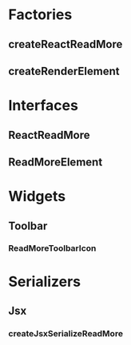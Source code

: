 
<Meta title="Elements/ReadMore/Docs" />

# Factories

## createReactReadMore

<ArgsTable of={createReactReadMore} />

## createRenderElement

<ArgsTable of={createRenderElementDocgen} />

# Interfaces

## ReactReadMore

<ArgsTable of={ReactReadMoreDocgen} />

## ReadMoreElement

<ArgsTable of={ReadMoreElementDocgen} />

# Widgets

## Toolbar

### ReadMoreToolbarIcon

<ArgsTable of={ReadMoreToolbarIcon} />

# Serializers

## Jsx

### createJsxSerializeReadMore

<ArgsTable of={createJsxSerializeReadMore} />
